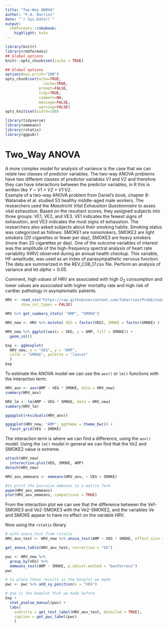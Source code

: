 ```yaml
---
title: "Two-Way ANOVA"
author: "F.A. Barrios"
date: "`r Sys.Date()`"
output:
  rmdformats::robobook:
    highlight: kate
---
```

```r
library(knitr)
library(rmdformats)
## Global options
knitr::opts_chunk$set(cache = TRUE)

## Global options
options(max.print="100")
opts_chunk$set(echo=TRUE,
	             cache=TRUE,
               prompt=FALSE,
               tidy=TRUE,
               comment=NA,
               message=FALSE,
               warning=FALSE)
opts_knit$set(width=100)
```

```r

library(tidyverse)
library(emmeans)
library(rstatix)
library(ggpubr)
```

# Two_Way ANOVA

A more complex model for analysis of variance is the case that we can relate two classes of predictor variables. The two-way ANOVA problems have two different classes of predictor variables *V1* and *V2* and therefore they can have interactions between the predictor variables, in R this is written like *Y ~ V1 + V2 + V1:V2*.    
Example of a two-way ANOVA problem from Daniel's book, chapter 8: Watanabe et al. studied 53 healthy middle-aged male workers. The researchers used the *Masstricht Vital Exhaustion Questionnaire* to asses vital exhaustion. Based on the resultant scores, they assigned subjects into three groups: VE1, VE2, and VE3. VE1 indicates the fewest signs of exhaustion, and VE3 indicates the most signs of exhaustion. The researchers also asked subjects about their smoking habits. Smoking status was categorized as follows: SMOKE1 are nonsmokers, SMOKE2 are light smokers (20 cigarettes or fewer per day), SMOKE3 are heavy smokers (more than 20 cigarettes pr day). One of the outcome variables of interest was the amplitude of the high-frequency spectral analysis of heart rate variability (HRV) observed during an annual health checkup. This variable, HF-amplitude, was used as an index of parasympathetic nervous function. The data are summarized in the REV_C08_17.csv file.  Perform an analysis of variance and let $alpha = 0.05$.  

Comment, high values of HRV are associated with high $O_2$ consumption and lower values are associated with higher mortality rate and high risk of cardiac pathology in asymptomatic patients.  

```r
HRV <- read_csv("https://raw.githubusercontent.com/fabarrios/ProbEstad/master/DataSets/ch08_all/REV_C08_17.csv",
       show_col_types = FALSE)

HRV %>% get_summary_stats( "AMP", "SMOKE")

HRV_new <- HRV %>% mutate( VEG = factor(VEG), SMOKE = factor(SMOKE) )

HRV_new %>% ggplot(aes(x = VEG, y = AMP, fill = SMOKE)) +
  geom_col()

bxp <- ggboxplot(
  HRV_new, x = "VEG", y = "AMP",
  color = "SMOKE", palette = "lancet"
  )
bxp
```

To estimate the ANOVA model we can use the `aov()` or `lm()` functions with the interaction term.  
```r
HRV_aov <- aov(AMP ~ VEG * SMOKE, data = HRV_new)
summary(HRV_aov)

HRV_lm <- lm(AMP ~ VEG * SMOKE, data = HRV_new)
summary(HRV_lm)

ggqqplot(residuals(HRV_aov))

ggqqplot(HRV_new, "AMP", ggtheme = theme_bw()) +
  facet_grid(VEG ~ SMOKE)
```

The interaction term is where we can find a difference, using the `aov()` model. Using the `lm()` model in general we can find that the Ve2 and SMOKE2 value is extreme.  

```r
attach(HRV_new)
  interaction.plot(VEG, SMOKE, AMP)
detach(HRV_new)

HRV_aov_emmeans <- emmeans(HRV_aov, ~ VEG + SMOKE)

#to print the pairwise emmeans in a matrix form
pwpm(HRV_aov_emmeans)
plot(HRV_aov_emmeans, comparisons = TRUE)

```  

From the interaction plot we can see that the difference between the Ve1-SMOKE3 and Ve2-SMOKE3 with the Ve2-SMOKE2, and the variables Ve and SMOKE appear to have no effect on the variable HRV.  

Now using the `rstatix` library
```r
# with anova_test from rstatix
HRV_aov_test <- HRV_new %>% anova_test(AMP ~ VEG * SMOKE, effect.size = "ges", detailed = TRUE)

get_anova_table(HRV_aov_test, correction = "GG")

pwc <- HRV_new %>%
  group_by(VEG) %>%
  emmeans_test(AMP ~ SMOKE, p.adjust.method = "bonferroni")
pwc

# to place these results in the boxplot we make
pwc <- pwc %>% add_xy_position(x = "VEG")

# pxp is the boxplot that we made before 
bxp +
  stat_pvalue_manual(pwc) +
  labs(
    subtitle = get_test_label(HRV_aov_test, detailed = TRUE),
    caption = get_pwc_label(pwc)
    )

```
